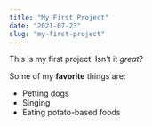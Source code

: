 ```yaml
---
title: "My First Project"
date: "2021-07-23"
slug: "my-first-project"
---
```


This is my first project! Isn't it *great*?

Some of my **favorite** things are:

* Petting dogs
* Singing
* Eating potato-based foods